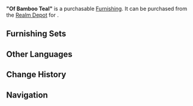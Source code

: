 {{Furnishing Infobox
|id             = 372441
|image          = Item Of Bamboo Teal.png
|category       = Landform
|subcategory    = Shrub
|rarity         = 3
|adeptal_energy = 20
|load           = 50
|reduced_load   = 50
|description    = This seemingly ordinary 'bamboo-teal" shrub grows just nicely under specific humidity. It is said that when dried in the sun, it can be used as medicine to relieve dampness and heat.<br />However, the most notable aspect of these plants lies in their speedy growth. As long as they are not pulled up by the roots, they will always regrow into their ideal forms within a few months, much like a green flame bursting forth from the ground. As such, some less popular authors once took it as a symbol of immense vitality and wrote it into their poems and stories.
|source1        = [[Realm Depot]]
}}
'''"Of Bamboo Teal"''' is a purchasable [[Furnishing]]. It can be purchased from the [[Realm Depot]] for {{Item|Realm Currency|30|x=80}}.

==Furnishing Sets==
{{Craft Usage}}

==Other Languages==
{{Other Languages
|en      = Of Bamboo Teal
|zhs     = 「竺生御纳户」
|zhs_rm  = "Zhúshēng Yùnàhù"{{Assumed}}
|zht     = 「竺生御納戶」
|zht_rm  = "Zhúshēng Yùnàhù"{{Assumed}}
|zh_tl   = 
|ja      = 「竺生御納戸」
|ja_rm   = "Jikusei O-nando"{{Assumed}}
|ja_tl   = 
|ko      = 「대나무 귀인 옷방」
|ko_rm   = "Daenamu Gwiin Otbang"
|ko_tl   = 
|es      = Verde bambú
|es_tl   = 
|fr      = « D'un bleu bambou »
|fr_tl   = "Of Bamboo Blue"
|ru      = Бирюзовый бамбук
|ru_tl   = 
|th      = "เขียวไม้ไผ่สดใส"
|th_rm   = 
|th_tl   = 
|vi      = Trỗi Dậy Xanh Thẫm
|vi_tl   = 
|de      = „Türkisfarbener Bambus“
|de_tl   = "Turquoise-Colored Bamboo"
|id      = Bambu Langit Biru
|id_tl   = Blue Sky Bamboo
|pt      = Verde Bambu
|pt_tl   = 
}}

==Change History==
{{Change History|2.6}}

==Navigation==
{{Furnishing Navbox/Exterior|Landform}}